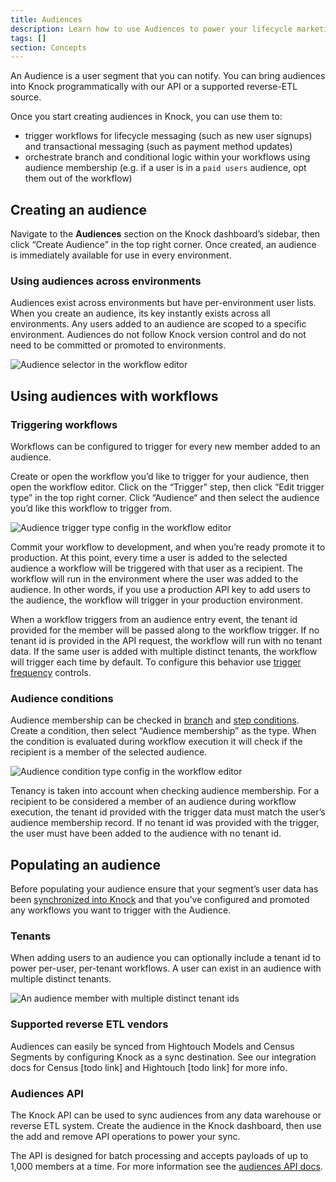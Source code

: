 ```yaml
---
title: Audiences
description: Learn how to use Audiences to power your lifecycle marketing use cases.
tags: []
section: Concepts
---
```


An Audience is a user segment that you can notify. You can bring audiences into Knock programmatically with our API or a supported reverse-ETL source.

Once you start creating audiences in Knock, you can use them to:

- trigger workflows for lifecycle messaging (such as new user signups) and transactional messaging (such as payment method updates)
- orchestrate branch and conditional logic within your workflows using audience membership (e.g. if a user is in a `paid users` audience, opt them out of the workflow)

## Creating an audience

Navigate to the **Audiences** section on the Knock dashboard’s sidebar, then click “Create Audience” in the top right corner. Once created, an audience is immediately available for use in every environment.

### Using audiences across environments

Audiences exist across environments but have per-environment user lists. When you create an audience, its key instantly exists across all environments. Any users added to an audience are scoped to a specific environment. Audiences do not follow Knock version control and do not need to be committed or promoted to environments.

![Audience selector in the workflow editor](/images/concepts/audiences/workflow-editor-audience-selector.png)

## Using audiences with workflows

### Triggering workflows

Workflows can be configured to trigger for every new member added to an audience.

Create or open the workflow you’d like to trigger for your audience, then open the workflow editor. Click on the “Trigger” step, then click “Edit trigger type” in the top right corner. Click “Audience“ and then select the audience you’d like this workflow to trigger from.

![Audience trigger type config in the workflow editor](/images/concepts/audiences/audience-trigger-type-config.png)

Commit your workflow to development, and when you’re ready promote it to production. At this point, every time a user is added to the selected audience a workflow will be triggered with that user as a recipient. The workflow will run in the environment where the user was added to the audience. In other words, if you use a production API key to add users to the audience, the workflow will trigger in your production environment.

When a workflow triggers from an audience entry event, the tenant id provided for the member will be passed along to the workflow trigger. If no tenant id is provided in the API request, the workflow will run with no tenant data. If the same user is added with multiple distinct tenants, the workflow will trigger each time by default. To configure this behavior use [trigger frequency](/send-notifications/triggering-workflows#controlling-workflow-trigger-frequency) controls.

### Audience conditions

Audience membership can be checked in [branch](designing-workflows/branch-function#adding-conditions-to-branches) and [step conditions](/designing-workflows/step-conditions). Create a condition, then select “Audience membership” as the type. When the condition is evaluated during workflow execution it will check if the recipient is a member of the selected audience.

![Audience condition type config in the workflow editor](/images/concepts/audiences/condition-config.png)

Tenancy is taken into account when checking audience membership. For a recipient to be considered a member of an audience during workflow execution, the tenant id provided with the trigger data must match the user’s audience membership record. If no tenant id was provided with the trigger, the user must have been added to the audience with no tenant id.

## Populating an audience

Before populating your audience ensure that your segment’s user data has been [synchronized into Knock](/managing-recipients/identifying-recipients) and that you’ve configured and promoted any workflows you want to trigger with the Audience.

### Tenants

When adding users to an audience you can optionally include a tenant id to power per-user, per-tenant workflows. A user can exist in an audience with multiple distinct tenants.

![An audience member with multiple distinct tenant ids](/images/concepts/audiences/audience-member-with-multiple-tenant-ids.png)

### Supported reverse ETL vendors

Audiences can easily be synced from Hightouch Models and Census Segments by configuring Knock as a sync destination. See our integration docs for Census [todo link] and Hightouch [todo link] for more info.

### Audiences API

The Knock API can be used to sync audiences from any data warehouse or reverse ETL system. Create the audience in the Knock dashboard, then use the add and remove API operations to power your sync.

The API is designed for batch processing and accepts payloads of up to 1,000 members at a time. For more information see the [audiences API docs](/reference#audiences).
